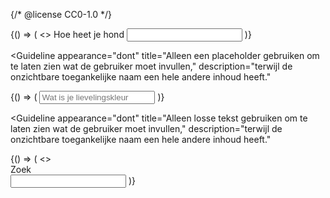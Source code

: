 {/* @license CC0-1.0 */}


<Guideline appearance="do" title="Het zichtbare label is de toegankelijke naam.">
  <Canvas language="html">
    {() => (
      <>
        <label htmlFor="hond">Hoe heet je hond</label>
        <input type="text" id="hond" name="hond" />
      </>
    )}
  </Canvas>
</Guideline>

<Guideline
  appearance="dont"
  title="Alleen een placeholder gebruiken om te laten zien wat de gebruiker moet invullen,"
  description="terwijl de onzichtbare toegankelijke naam een hele andere inhoud heeft."
>
  <Canvas language="html">
    {() => (
      <input type="text" name="lievelingskleur" aria-label="Vul een kleur in" placeholder="Wat is je lievelingskleur" />
    )}
  </Canvas>
</Guideline>

<Guideline
  appearance="dont"
  title="Alleen losse tekst gebruiken om te laten zien wat de gebruiker moet invullen,"
  description="terwijl de onzichtbare toegankelijke naam een hele andere inhoud heeft."
>
  <Canvas language="html">
    {() => (
      <>
        <div>Zoek</div>
        <input type="search" name="trefwoord" aria-label="Trefwoord" />
      </>
    )}
  </Canvas>
</Guideline>
